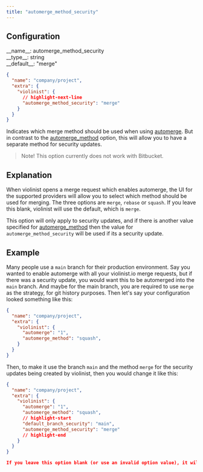 ```yaml
---
title: "automerge_method_security"
---
```



## Configuration

<div className="config-wrapper"><div className="config">__name__: automerge_method_security</div>
<div className="config">__type__: string</div>
<div className="config">__default__: "merge"</div></div>

```json showLineNumbers
{
  "name": "company/project",
  "extra": {
    "violinist": {
      // highlight-next-line
      "automerge_method_security": "merge"
    }
  }
}
```

Indicates which merge method should be used when using [automerge](/configuration/automerge). But in contrast to the [automerge_method](/configuration/automerge_method) option, this will allow you to have a separate method for security updates.

> Note! This option currently does not work with Bitbucket.

## Explanation

When violinist opens a merge request which enables automerge, the UI for the supported providers will allow you to select which method should be used for merging. The three options are `merge`, `rebase` or `squash`. If you leave this blank, violinist will use the default, which is `merge`.

This option will only apply to security updates, and if there is another value specified for [automerge_method](/configuration/automerge_method) then the value for `automerge_method_security` will be used if its a security update.

## Example

Many people use a `main` branch for their production environment. Say you wanted to enable automerge with all your violinist.io merge requests, but if there was a security update, you would want this to be automerged into the `main` branch. And maybe for the main branch, you are required to use `merge` as the strategy, for git history purposes. Then let's say your configuration looked something like this:

```json showLineNumbers
{
  "name": "company/project",
  "extra": {
    "violinist": {
      "automerge": "1",
      "automerge_method": "squash",
    }
  }
}
```

Then, to make it use the branch `main` and the method `merge` for the security updates being created by violinist, then you would change it like this:

```json showLineNumbers
{
  "name": "company/project",
  "extra": {
    "violinist": {
      "automerge": "1",
      "automerge_method": "squash",
      // highlight-start
      "default_branch_security": "main",
      "automerge_method_security": "merge"
      // highlight-end
    }
  }
}

If you leave this option blank (or use an invalid option value), it will use the value set for [automerge_method](/configuration/automerge_method) (if any). If no value is set for either of the options, it will use the default value which is `merge`.
